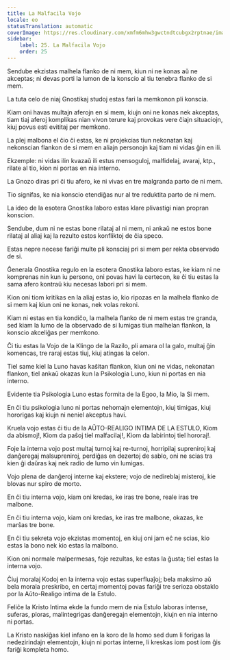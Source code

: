 ```yaml
---
title: La Malfacila Vojo
locale: eo
statusTranslation: automatic
coverImage: https://res.cloudinary.com/xmfm6mhw3gwctndtcubgx2rptnae/image/upload/v1741354419/small_cover_la_gran_rebelion_28716e29d2.webp
sidebar:
    label: 25. La Malfacila Vojo
    order: 25
---
```

Sendube ekzistas malhela flanko de ni mem, kiun ni ne konas aŭ ne akceptas; ni devas porti la lumon de la konscio al tiu tenebra flanko de si mem.

La tuta celo de niaj Gnostikaj studoj estas fari la memkonon pli konscia.

Kiam oni havas multajn aferojn en si mem, kiujn oni ne konas nek akceptas, tiam tiaj aferoj komplikas nian vivon terure kaj provokas vere ĉiajn situaciojn, kiuj povus esti evititaj per memkono.

La plej malbona el ĉio ĉi estas, ke ni projekcias tiun nekonatan kaj nekonscian flankon de si mem en aliajn personojn kaj tiam ni vidas ĝin en ili.

Ekzemple: ni vidas ilin kvazaŭ ili estus mensoguloj, malfidelaj, avaraj, ktp., rilate al tio, kion ni portas en nia interno.

La Gnozo diras pri ĉi tiu afero, ke ni vivas en tre malgranda parto de ni mem.

Tio signifas, ke nia konscio etendiĝas nur al tre reduktita parto de ni mem.

La ideo de la esotera Gnostika laboro estas klare plivastigi nian propran konscion.

Sendube, dum ni ne estas bone rilataj al ni mem, ni ankaŭ ne estos bone rilataj al aliaj kaj la rezulto estos konfliktoj de ĉia speco.

Estas nepre necese fariĝi multe pli konsciaj pri si mem per rekta observado de si.

Ĝenerala Gnostika regulo en la esotera Gnostika laboro estas, ke kiam ni ne komprenas nin kun iu persono, oni povas havi la certecon, ke ĉi tiu estas la sama afero kontraŭ kiu necesas labori pri si mem.

Kion oni tiom kritikas en la aliaj estas io, kio ripozas en la malhela flanko de si mem kaj kiun oni ne konas, nek volas rekoni.

Kiam ni estas en tia kondiĉo, la malhela flanko de ni mem estas tre granda, sed kiam la lumo de la observado de si lumigas tiun malhelan flankon, la konscio akceliĝas per memkono.

Ĉi tiu estas la Vojo de la Klingo de la Razilo, pli amara ol la galo, multaj ĝin komencas, tre raraj estas tiuj, kiuj atingas la celon.

Tiel same kiel la Luno havas kaŝitan flankon, kiun oni ne vidas, nekonatan flankon, tiel ankaŭ okazas kun la Psikologia Luno, kiun ni portas en nia interno.

Evidente tia Psikologia Luno estas formita de la Egoo, la Mio, la Si mem.

En ĉi tiu psikologia luno ni portas nehomajn elementojn, kiuj timigas, kiuj hororigas kaj kiujn ni neniel akceptus havi.

Kruela vojo estas ĉi tiu de la AŬTO-REALIGO INTIMA DE LA ESTULO, Kiom da abismoj!, Kiom da paŝoj tiel malfacilaj!, Kiom da labirintoj tiel hororaj!.

Foje la interna vojo post multaj turnoj kaj re-turnoj, horripilaj supreniroj kaj danĝeregaj malsupreniroj, perdiĝas en dezertoj de sablo, oni ne scias tra kien ĝi daŭras kaj nek radio de lumo vin lumigas.

Vojo plena de danĝeroj interne kaj ekstere; vojo de nedireblaj misteroj, kie blovas nur spiro de morto.

En ĉi tiu interna vojo, kiam oni kredas, ke iras tre bone, reale iras tre malbone.

En ĉi tiu interna vojo, kiam oni kredas, ke iras tre malbone, okazas, ke marŝas tre bone.

En ĉi tiu sekreta vojo ekzistas momentoj, en kiuj oni jam eĉ ne scias, kio estas la bono nek kio estas la malbono.

Kion oni normale malpermesas, foje rezultas, ke estas la ĝusta; tiel estas la interna vojo.

Ĉiuj moralaj Kodoj en la interna vojo estas superfluaĵoj; bela maksimo aŭ bela morala preskribo, en certaj momentoj povas fariĝi tre serioza obstaklo por la Aŭto-Realigo intima de la Estulo.

Feliĉe la Kristo Intima ekde la fundo mem de nia Estulo laboras intense, suferas, ploras, malintegrigas danĝeregajn elementojn, kiujn en nia interno ni portas.

La Kristo naskiĝas kiel infano en la koro de la homo sed dum li forigas la nedezirindajn elementojn, kiujn ni portas interne, li kreskas iom post iom ĝis fariĝi kompleta homo.

